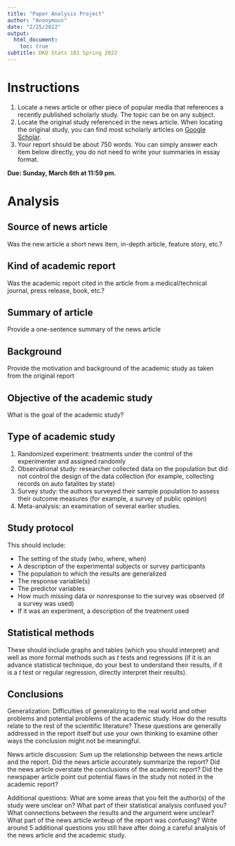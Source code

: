 ```yaml
---
title: "Paper Analysis Project"
author: "Anonymous"
date: "2/25/2022"
output:
  html_document:
    toc: true
subtitle: DKU Stats 101 Spring 2022
---
```


# Instructions

1. Locate a news article or other piece of popular media that references a recently published scholarly study. The topic can be on any subject. 
2. Locate the original study referenced in the news article. When locating the original study, you can find most scholarly articles on [Google Scholar](https://scholar.google.com). 
3. Your report should be about 750 words. You can simply answer each item below directly, you do not need to write your summaries in essay format.

**Due: Sunday, March 6th at 11:59 pm.** 

# Analysis

## Source of news article

Was the new article a short news item, in-depth article, feature story, etc.?

## Kind of academic report 

Was the academic report cited in the article from a medical/technical journal, press release, book, etc.?

## Summary of article

Provide a one-sentence summary of the news article

## Background

Provide the motivation and background of the academic study as taken from the original report

## Objective of the academic study

What is the goal of the academic study?

## Type of academic study

1. Randomized experiment: treatments under the control of the experimenter and assigned randomly
2. Observational study: researcher collected data on the population but did not control the design of the data collection (for example, collecting records on auto fatalites by state)
3. Survey study: the authors surveyed their sample population to assess their outcome measures (for example, a survey of public opinion)
4. Meta-analysis: an examination of several earlier studies.

## Study protocol 

This should include: 

* The setting of the study (who, where, when)
* A description of the experimental subjects or survey participants
* The population to which the results are generalized
* The response variable(s)
* The predictor variables
* How much missing data or nonresponse to the survey was observed (if a survey was used)
* If it was an experiment, a description of the treatment used

## Statistical methods

These should include graphs and tables (which you should interpret) and well as more formal methods such as $t$ tests and regressions (if it is an advance statistical technique, do your best to understand their results, if it is a $t$ test or regular regression, directly interpret their results). 

## Conclusions

Generalization: Difficulties of generalizing to the real world and other problems and potential problems of the academic study. How do the results relate to the rest of the scientific literature? These questions are generally addressed in the report itself but use your own thinking to examine other ways the conclusion might not be meaningful. 

News article discussion: Sum up the relationship between the news article and the report. Did the news article accurately summarize the report? Did the news article overstate the conclusions of the academic report? Did the newspaper article point out potential flaws in the study not noted in the academic report?

Additional questions: What are some areas that you felt the author(s) of the study were unclear on? What part of their statistical analysis confused you? What connections between the results and the argument were unclear? What part of the news article writeup of the report was confusing? Write around 5 additional questions you still have after doing a careful analysis of the news article and the academic study. 

